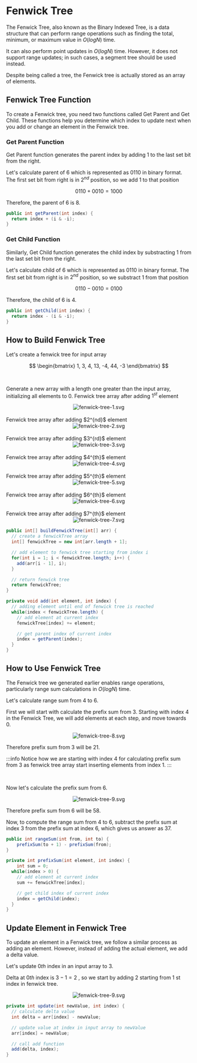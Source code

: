 
# Fenwick Tree

The Fenwick Tree, also known as the Binary Indexed Tree, is a data structure that can perform range operations such as finding the total, minimum, or maximum value in  $O(log N)$ time. 

It can also perform point updates in  $O(log N)$  time. However, it does not support range updates; in such cases, a segment tree should be used instead. 

Despite being called a tree, the Fenwick tree is actually stored as an array of elements.

## Fenwick Tree Function

To create a Fenwick tree, you need two functions called Get Parent and Get Child. These functions help you determine which index to update next when you add or change an element in the Fenwick tree.


### Get Parent Function

Get Parent function generates the parent index by adding $1$ to the last set bit from the right.

Let's calculate parent of $6$ which is represented as $0110$ in binary format. The first set bit from right is in $2^{nd}$ position, so we add $1$ to that position

$$
0110 + 0010 = 1000
$$ 

Therefore, the parent of $6$ is $8$.

<Tabs>
  <TabItem value="Java" label="Java" default>

```java
public int getParent(int index) {
  return index + (i & -i);
}
```
</TabItem>
</Tabs>


### Get Child Function

Similarly, Get Child function generates the child index by substracting $1$ from the last set bit from the right.

Let's calculate child of $6$ which is represented as $0110$ in binary format. The first set bit from right is in $2^{nd}$ position, so we substract $1$ from that position

$$
0110 - 0010 = 0100
$$ 

Therefore, the child of $6$ is $4$.

<Tabs>
  <TabItem value="Java" label="Java" default>

```java
public int getChild(int index) {
  return index - (i & -i);
}
```
</TabItem>
</Tabs>


## How to Build Fenwick Tree

Let's create a fenwick tree for input array

$$
\begin{bmatrix}
1, 3, 4, 13, -4, 44, -3
\end{bmatrix}
$$

<br />

Generate a new array with a length one greater than the input array, initializing all elements to 0. Fenwick tree array after adding $1^{st}$ element

<center>
<img src="/img/fenwick-tree-1.svg" alt="fenwick-tree-1.svg" style={{ width: '350px', height: 'auto' }}/>
</center>

<br />
Fenwick tree array after adding $2^{nd}$ element

<center>
<img src="/img/fenwick-tree-2.svg" alt="fenwick-tree-2.svg" style={{ width: '350px', height: 'auto' }}/>
</center>


<br />
Fenwick tree array after adding $3^{rd}$ element

<center>
<img src="/img/fenwick-tree-3.svg" alt="fenwick-tree-3.svg" style={{ width: '350px', height: 'auto' }}/>
</center>


<br />
Fenwick tree array after adding $4^{th}$ element

<center>
<img src="/img/fenwick-tree-4.svg" alt="fenwick-tree-4.svg" style={{ width: '350px', height: 'auto' }}/>
</center>


<br />
Fenwick tree array after adding $5^{th}$ element

<center>
<img src="/img/fenwick-tree-5.svg" alt="fenwick-tree-5.svg" style={{ width: '350px', height: 'auto' }}/>
</center>


<br />
Fenwick tree array after adding $6^{th}$ element

<center>
<img src="/img/fenwick-tree-6.svg" alt="fenwick-tree-6.svg" style={{ width: '350px', height: 'auto' }}/>
</center>


<br />
Fenwick tree array after adding $7^{th}$ element

<center>
<img src="/img/fenwick-tree-7.svg" alt="fenwick-tree-7.svg" style={{ width: '350px', height: 'auto' }}/>
</center>



<Tabs>
  <TabItem value="Java" label="Java" default>

```java
public int[] buildFenwickTree(int[] arr) {
  // create a fenwickTree array
  int[] fenwickTree = new int[arr.length + 1];

  // add element to fenwick tree starting from index i
  for(int i = 1; i < fenwickTree.length; i++) {
    add(arr[i - 1], i);
  }

  // return fenwick tree
  return fenwickTree;
}

private void add(int element, int index) {
  // adding element until end of fenwick tree is reached
  while(index < fenwickTree.length) {
    // add element at current index
    fenwickTree[index] += element;

    // get parent index of current index
    index = getParent(index);
  }
}
```
</TabItem>
</Tabs>


## How to Use Fenwick Tree

The Fenwick tree we generated earlier enables range operations, particularly range sum calculations in $O(log N)$ time. 

Let's calculate range sum from $4$ to $6$. 

First we will start with calculate the prefix sum from $3$. Starting with index $4$ in the Fenwick Tree, we will add elements at each step, and move towards $0$.

<center>
<img src="/img/fenwick-tree-8.svg" alt="fenwick-tree-8.svg" style={{ width: '320px', height: 'auto' }}/>
</center>

Therefore prefix sum from $3$ will be $21$.

:::info
Notice how we are starting with index $4$ for calculating prefix sum from $3$ as fenwick tree array start inserting elements from index $1$.
:::

<br />


Now let's calculate the prefix sum from $6$. 

<center>
<img src="/img/fenwick-tree-9.svg" alt="fenwick-tree-9.svg" style={{ width: '320px', height: 'auto' }}/>
</center>

Therefore prefix sum from $6$ will be $58$.


Now, to compute the range sum from $4$ to $6$, subtract the prefix sum at index $3$ from the prefix sum at index $6$, which gives us answer as $37$.


<Tabs>
  <TabItem value="Java" label="Java" default>

```java
public int rangeSum(int from, int to) {
	prefixSum(to + 1) - prefixSum(from);
}

private int prefixSum(int element, int index) {
	int sum = 0;
  while(index > 0) {
    // add element at current index
    sum += fenwickTree[index];

    // get child index of current index
    index = getChild(index);
  }
}
```
</TabItem>
</Tabs>


## Update Element in Fenwick Tree

To update an element in a Fenwick tree, we follow a similar process as adding an element. However, instead of adding the actual element, we add a delta value.


Let's update $0{th}$ index in an input array to $3$.

Delta at $0{th}$ index is $3 − 1 = 2$ , so we start by adding $2$ starting from $1$ st index in fenwick tree.

<center>
<img src="/img/fenwick-tree-9.svg" alt="fenwick-tree-9.svg" style={{ width: '320px', height: 'auto' }}/>
</center>


<Tabs>
  <TabItem value="Java" label="Java" default>

```java
private int update(int newValue, int index) {
  // calculate delta value
  int delta = arr[index] - newValue;

  // update value at index in input array to newValue
  arr[index] = newValue;

  // call add function
  add(delta, index);
}
```
</TabItem>
</Tabs>
